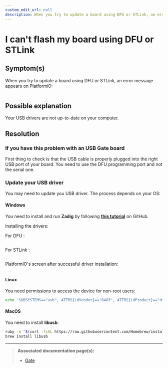 ```yaml
---
custom_edit_url: null
description: When you try to update a board using DFU or STLink, an error message appears on PlatformiO.
---
```



# I can't flash my board using DFU or STLink

## Symptom(s)

When you try to update a board using DFU or STLink, an error message appears on PlatformiO:

<div align="center">
  <Image sources={{ light: '/assets/images/faq/pio-dfu-error-screen.png' }} />
</div>

<div align="center">
  <Image sources={{ light: '/assets/images/faq/pio-dfu-error-screen-zoomed.png' }} />
</div>

## Possible explanation

Your USB drivers are not up-to-date on your computer.

## Resolution

### If you have this problem with an USB Gate board

First thing to check is that the USB cable is properly plugged into the right USB port of your board. You need to use the DFU programming port and not the serial one.

### Update your USB driver

You may need to update you USB driver. The process depends on your OS:

#### Windows

You need to install and run **Zadig** by following <a href="https://github.com/profezzorn/ProffieOS/wiki/zadig" target="blank_">**this tutorial**</a> on GitHub.

Installing the drivers:

For DFU :

<div align="center">
  <Image sources={{ light: '/assets/images/faq/zadig-installing-drivers.png' }} />
</div>

For STLink :

<div align="center">
  <Image sources={{ light: '/assets/images/faq/zadig-installing-drivers_stlink.png' }} />
</div>

PlatformIO's screen after successful driver installation:

<div align="center">
  <Image sources={{ light: '/assets/images/faq/pio-dfu-success-screen.png' }} />
</div>

<div align="center">
  <Image sources={{ light: '/assets/images/faq/pio-dfu-success-screen-zoomed.png' }} />
</div>

#### Linux

You need permissions to access the device for non-root users:

```bash
echo 'SUBSYSTEMS=="usb", ATTRS{idVendor}=="0483", ATTRS{idProduct}=="df11", GROUP="plugdev", MODE="0666"' > /etc/udev/rules.d/60-luos.rules
```

#### MacOS

You need to install **libusb**:

```bash
ruby -e "$(curl -fsSL https://raw.githubusercontent.com/Homebrew/install/master/install)" < /dev/null 2> /dev/null
brew install libusb
```

---

> **Associated documentation page(s):**
>
> - [Gate](/docs/tools/gate)
